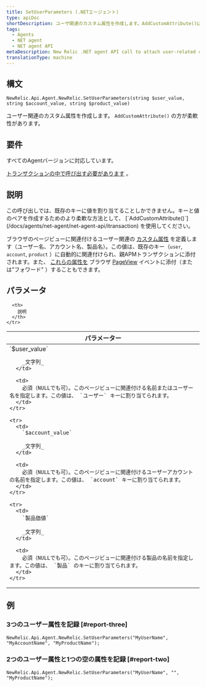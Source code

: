 ```yaml
---
title: SetUserParameters (.NETエージェント)
type: apiDoc
shortDescription: ユーザ関連のカスタム属性を作成します。AddCustomAttribute()はより柔軟性があります。
tags:
  - Agents
  - NET agent
  - NET agent API
metaDescription: New Relic .NET agent API call to attach user-related custom attributes to APM and browser events.
translationType: machine
---
```


## 構文

```
NewRelic.Api.Agent.NewRelic.SetUserParameters(string $user_value, string $account_value, string $product_value)
```

ユーザー関連のカスタム属性を作成します。 `AddCustomAttribute()` の方が柔軟性があります。

## 要件

すべてのAgentバージョンに対応しています。

[トランザクションの中で呼び出す必要があります](/docs/accounts-partnerships/education/getting-started-new-relic/glossary#transaction) 。

## 説明

<Callout variant="tip">
  この呼び出しでは、既存のキーに値を割り当てることしかできません。キーと値のペアを作成するためのより柔軟な方法として、 [`AddCustomAttribute()`](/docs/agents/net-agent/net-agent-api/itransaction) を使用してください。
</Callout>

ブラウザのページビューに関連付けるユーザー関連の [カスタム属性](/docs/agents/manage-apm-agents/agent-metrics/agent-attributes) を定義します（ユーザー名、アカウント名、製品名）。この値は、既存のキー（`user`, `account`, `product` ）に自動的に関連付けられ、親APMトランザクションに添付されます。また、 [これらの属性を](/docs/insights/new-relic-insights/decorating-events/insights-custom-attributes#forwarding-attributes) ブラウザ [PageView](/docs/agents/manage-apm-agents/agent-metrics/agent-attributes#destinations) イベントに添付（または"フォワード" ）することもできます。

## パラメータ

<table>
  <thead>
    <tr>
      <th width="25%">
        パラメーター
      </th>

      <th>
        説明
      </th>
    </tr>
  </thead>

  <tbody>
    <tr>
      <td>
        `$user_value`

        _文字列_
      </td>

      <td>
        必須（NULLでも可）。このページビューに関連付ける名前またはユーザー名を指定します。この値は、 `ユーザー` キーに割り当てられます。
      </td>
    </tr>

    <tr>
      <td>
        `$account_value`

        _文字列_
      </td>

      <td>
        必須（NULLでも可）。このページビューに関連付けるユーザーアカウントの名前を指定します。この値は、 `account` キーに割り当てられます。
      </td>
    </tr>

    <tr>
      <td>
        `製品価値`

        _文字列_
      </td>

      <td>
        必須（NULLでも可）。このページビューに関連付ける製品の名前を指定します。この値は、 `製品` のキーに割り当てられます。
      </td>
    </tr>
  </tbody>
</table>

## 例

### 3つのユーザー属性を記録 [#report-three]

```
NewRelic.Api.Agent.NewRelic.SetUserParameters("MyUserName", "MyAccountName", "MyProductName");
```

### 2つのユーザー属性と1つの空の属性を記録 [#report-two]

```
NewRelic.Api.Agent.NewRelic.SetUserParameters("MyUserName", "", "MyProductName");
```